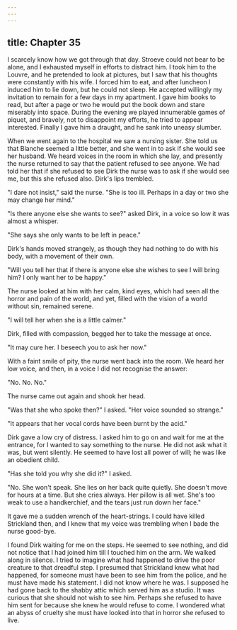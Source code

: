 ```yaml
---
---
---
```

title: Chapter 35
---

I scarcely know how we got through that day. Stroeve could not bear to be alone, and I exhausted myself in efforts to distract him. I took him to the Louvre, and he pretended to look at pictures, but I saw that his thoughts were constantly with his wife. I forced him to eat, and after luncheon I induced him to lie down, but he could not sleep. He accepted willingly my invitation to remain for a few days in my apartment. I gave him books to read, but after a page or two he would put the book down and stare miserably into space. During the evening we played innumerable games of piquet, and bravely, not to disappoint my efforts, he tried to appear interested. Finally I gave him a draught, and he sank into uneasy slumber.

When we went again to the hospital we saw a nursing sister. She told us that Blanche seemed a little better, and she went in to ask if she would see her husband. We heard voices in the room in which she lay, and presently the nurse returned to say that the patient refused to see anyone. We had told her that if she refused to see Dirk the nurse was to ask if she would see me, but this she refused also. Dirk's lips trembled.

"I dare not insist," said the nurse. "She is too ill. Perhaps in a day or two she may change her mind."

"Is there anyone else she wants to see?" asked Dirk, in a voice so low it was almost a whisper.

"She says she only wants to be left in peace."

Dirk's hands moved strangely, as though they had nothing to do with his body, with a movement of their own.

"Will you tell her that if there is anyone else she wishes to see I will bring him? I only want her to be happy."

The nurse looked at him with her calm, kind eyes, which had seen all the horror and pain of the world, and yet, filled with the vision of a world without sin, remained serene.

"I will tell her when she is a little calmer."

Dirk, filled with compassion, begged her to take the message at once.

"It may cure her. I beseech you to ask her now."

With a faint smile of pity, the nurse went back into the room. We heard her low voice, and then, in a voice I did not recognise the answer:

"No. No. No."

The nurse came out again and shook her head.

"Was that she who spoke then?" I asked. "Her voice sounded so strange."

"It appears that her vocal cords have been burnt by the acid."

Dirk gave a low cry of distress. I asked him to go on and wait for me at the entrance, for I wanted to say something to the nurse. He did not ask what it was, but went silently. He seemed to have lost all power of will; he was like an obedient child.

"Has she told you why she did it?" I asked.

"No. She won't speak. She lies on her back quite quietly. She doesn't move for hours at a time. But she cries always. Her pillow is all wet. She's too weak to use a handkerchief, and the tears just run down her face."

It gave me a sudden wrench of the heart-strings. I could have killed Strickland then, and I knew that my voice was trembling when I bade the nurse good-bye.

I found Dirk waiting for me on the steps. He seemed to see nothing, and did not notice that I had joined him till I touched him on the arm. We walked along in silence. I tried to imagine what had happened to drive the poor creature to that dreadful step. I presumed that Strickland knew what had happened, for someone must have been to see him from the police, and he must have made his statement. I did not know where he was. I supposed he had gone back to the shabby attic which served him as a studio. It was curious that she should not wish to see him. Perhaps she refused to have him sent for because she knew he would refuse to come. I wondered what an abyss of cruelty she must have looked into that in horror she refused to live.